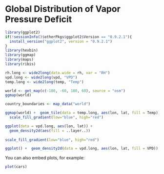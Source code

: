 Global Distribution of Vapor Pressure Deficit 
========================================================



```r
library(ggplot2)
if(!sessionInfo()$otherPkgs$ggplot2$Version == "0.9.2.1"){
  install_version("ggplot2", version = "0.9.2.1")
}
library(hexbin)
library(ggmap)
library(maps)
library(ribis)
```

```r
rh.long <- wide2long(data.wide = rh, var = "RH")
vpd.long <- wide2long(vpd, "VPD")
temp.long <- wide2long(temp, "Temp")

world <- get_map(c(-180, -60, 180, 60), source = "osm")
ggmap(world)

country_boundaries <- map_data("world")

ggmap(world) +  geom_tile(data = temp.long, aes(lon, lat, fill = Temp)) +
  scale_fill_gradient(low="blue", high="red")

ggplot(data = vpd.long, aes(lon, lat)) +
  geom_density2d(aes(fill = ..layer..))
  
scale_fill_gradient(low="blue", high="red") 

ggplot() +  geom_density2d(data = vpd.long, aes(lon, lat, fill = VPD))
```

You can also embed plots, for example:

```r
plot(cars)
```

